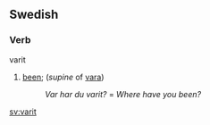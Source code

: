 ==Swedish==
===Verb===
;varit
#[[been]]; (''supine'' of [[vara]])
#:''Var har du varit?'' = ''Where have you been?''
[[sv:varit]]